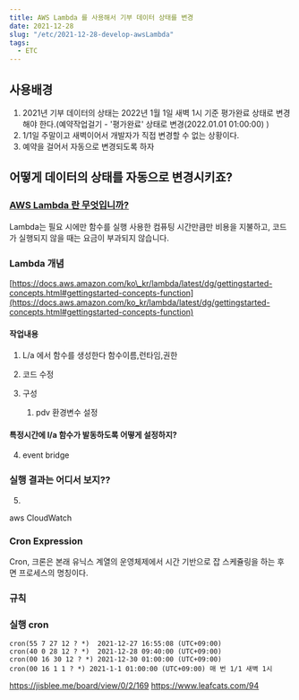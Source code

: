 ```yaml
---
title: AWS Lambda 를 사용해서 기부 데이터 상태를 변경
date: 2021-12-28
slug: "/etc/2021-12-28-develop-awsLambda"
tags:
  - ETC
---
```


## 사용배경

1. 2021년 기부 데이터의 상태는 2022년 1월 1일 새벽 1시 기준 평가완료 상태로 변경해야 한다.(예약작업걸기 - '평가완료' 상태로 변경(2022.01.01 01:00:00)<span style="color:#333333"> )</span>
2. 1/1일 주말이고 새벽이어서 개발자가 직접 변경할 수 없는 상황이다.
3. 예약을 걸어서 자동으로 변경되도록 하자

## 어떻게 데이터의 상태를 자동으로 변경시키죠?

### [AWS Lambda 란 무엇입니까?](https://docs.aws.amazon.com/ko_kr/lambda/latest/dg/welcome.html)

Lambda는 필요 시에만 함수를 실행
사용한 컴퓨팅 시간만큼만 비용을 지불하고, 코드가 실행되지 않을 때는 요금이 부과되지 않습니다.

### Lambda 개념

[https://docs.aws.amazon.com/ko\_kr/lambda/latest/dg/gettingstarted-concepts.html#gettingstarted-concepts-function](https://docs.aws.amazon.com/ko_kr/lambda/latest/dg/gettingstarted-concepts.html#gettingstarted-concepts-function)

#### 작업내용

1. L/a 에서 함수를 생성한다
    함수이름,런타임,권한

2. 코드 수정

3. 구성
    1. pdv 환경변수 설정

  #### 특정시간에 l/a 함수가 발동하도록 어떻게 설정하지?
4. event bridge 
  ### 실행 결과는 어디서 보지??
5.
  aws CloudWatch


### Cron Expression
Cron, 크론은 본래 유닉스 계열의 운영체제에서 시간 기반으로 잡 스케쥴링을 하는 후면 프로세스의 명칭이다. 


### 규칙


### 실행 cron
```
cron(55 7 27 12 ? *)  2021-12-27 16:55:08 (UTC+09:00)
cron(40 0 28 12 ? *)  2021-12-28 09:40:00 (UTC+09:00)
cron(00 16 30 12 ? *) 2021-12-30 01:00:00 (UTC+09:00)
cron(00 16 1 1 ? *) 2021-1-1 01:00:00 (UTC+09:00) 매 번 1/1 새벽 1시
```


https://jisblee.me/board/view/0/2/169
https://www.leafcats.com/94